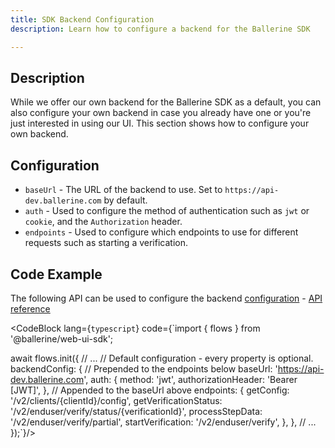 ```yaml
---
title: SDK Backend Configuration
description: Learn how to configure a backend for the Ballerine SDK

---
```



## Description

While we offer our own backend for the Ballerine SDK as a default, you can also configure your own backend in case you already have one or you're just interested in using our UI. This section shows how to configure your own backend.

## Configuration

- `baseUrl` - The URL of the backend to use. Set to `https://api-dev.ballerine.com` by default.
- `auth` - Used to configure the method of authentication such as `jwt` or `cookie`, and the `Authorization` header.
- `endpoints` - Used to configure which endpoints to use for different requests such as starting a verification.

## Code Example

The following API can be used to configure the backend [configuration](#configuration) - [API reference](/en/api/sdk/flows_backend_config/)

<CodeBlock lang={`typescript`} code={`import { flows } from '@ballerine/web-ui-sdk';

await flows.init({
    // ...
    // Default configuration - every property is optional.
    backendConfig: {
        // Prepended to the endpoints below
        baseUrl: 'https://api-dev.ballerine.com',
        auth: {
            method: 'jwt',
            authorizationHeader: 'Bearer [JWT]',
        },
        // Appended to the baseUrl above
        endpoints: {
            getConfig: '/v2/clients/{clientId}/config',
            getVerificationStatus: '/v2/enduser/verify/status/{verificationId}',
            processStepData: '/v2/enduser/verify/partial',
            startVerification: '/v2/enduser/verify',
        },
    },
    // ...
});`}/>
